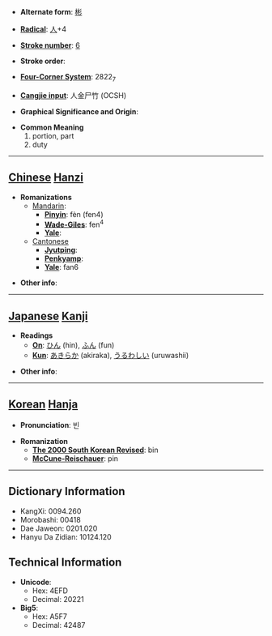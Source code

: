 * '''Alternate form''': [[彬]]

* '''[[Wiktionary:Chinese radical index| Radical]]''': [[Wiktionary:Chinese radical index 人|人]]+4

* '''[[Wiktionary:Chinese total strokes index|Stroke number]]''': [[Wiktionary:Chinese total strokes index 6|6]]

* '''Stroke order''': 

* '''[[Wiktionary:Chinese four corner index|Four-Corner System]]''': 2822<sub>7</sub>

* '''[[Wiktionary:Chinese Cangjie index|Cangjie input]]''': 人金尸竹 (OCSH)

* '''Graphical Significance and Origin''': 

* '''Common Meaning'''
*#portion, part
*# duty


----

== [[Chinese]] [[Hanzi]] ==

* '''Romanizations'''
** [[Mandarin]]:
*** '''[[Pinyin]]''': fèn (fen4)
*** '''[[Wade-Giles]]''': fen<sup>4</sup>
*** '''[[Yale]]''': 
**[[Cantonese]]
***'''[[Jyutping]]''':
***'''[[Penkyamp]]''': 
***'''[[Yale]]''': fan6

* '''Other info''': 

----

== [[Japanese]] [[Kanji]] ==

* '''Readings'''
** '''[[On]]''': [[ひん]] (hin), [[ふん]] (fun)
** '''[[Kun]]''': [[あきらか]] (akiraka), [[うるわしい]] (uruwashii)

* '''Other info''':  

----

== [[Korean]] [[Hanja]] ==

* '''Pronunciation''': 빈

* '''Romanization'''
** '''[[The 2000 South Korean Revised Romanization|The 2000 South Korean Revised]]''': bin
** '''[[McCune-Reischauer]]''': pin

----

== Dictionary Information ==

* KangXi: 0094.260
* Morobashi: 00418
* Dae Jaweon: 0201.020
* Hanyu Da Zidian: 10124.120

== Technical Information ==

* '''Unicode''':
** Hex: 4EFD
** Decimal: 20221
* '''Big5''':
** Hex: A5F7
** Decimal: 42487